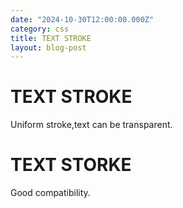 ```yaml
---
date: "2024-10-30T12:00:00.000Z"
category: css
title: TEXT STROKE
layout: blog-post
---
```


<div class="container">
    <h1 class="first-h1 type1">TEXT STROKE</h1>
    <span class="description">Uniform stroke,text can be transparent.</span>
    <h1 class="second-h1 type2">TEXT STORKE</h1>
    <span class="description">Good compatibility.</span>
  </div>

<style jsx>
{`
    .container {
            background: black;
    height: 500px;
    display: flex;
    flex-direction: column;
    align-items: flex-start;
    justify-content: space-evenly;
    }

    .first-h1 {
        font-size: 100px;
        font-weight: bold;
        color: red;
    }

    .second-h1 {
        font-size: 100px;
        font-weight: bold;
        color: red;
    }

    .type1 {
        -webkit-text-stroke: 2px #fff;
    }

    .type2 {
       text-shadow:
        0 2px #fff,
        0 -2px #fff,
        -2px 2px #fff,
        2px 2px #fff,
        -2px 0 #fff,
        2px 0 #fff;
    }

    .description {
        text-align: center;
        color: #fff;
        font-size: 20px;
        font-weight: 700;
    }
`}
</style>